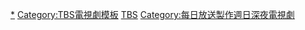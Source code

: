{{Navbox
|name=每日放送製作週日深夜電視劇
|bodyclass=hlist hlist-pipe
|titlestyle={{jptvclr|tbs}}
|title=[[TBS电视台]]联播网（[[日本新闻网|JNN]]）[[每日放送製作週日深夜電視劇]]
|state=autocollapse
|groupstyle={{jptvclr|tbs}}
|group1=第一期<br />（2014年4月 - ）
|list1=
*[[新解釋·日本史]]
*[[Again！！]]
*[[深夜食堂|深夜食堂3]]
*[[約飯]] 
*[[REPLAY & DESTROY]]
*[[始飯]]
*[[鄰座同學是怪咖]]與[[小留美的現象]]
*[[JK是雪女]]
*[[監獄學園|監獄學園-Prison School-]] 
*[[約飯|約飯 Season2]]
*[[神奈川縣厚木市 茅崎洗衣店]]
}}<noinclude>
[[Category:每日放送製作週日深夜電視劇|*]]
[[Category:TBS電視劇模板]]
[[Category:深夜劇模板|TBS]]
</noinclude><includeonly>
[[Category:每日放送製作週日深夜電視劇]]
</includeonly>